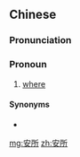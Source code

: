 ==Chinese==
{{zh-forms}}

===Pronunciation===
{{zh-pron
|m=ānsuǒ
|cat=pron
}}

===Pronoun===
{{zh-pronoun}}

# {{lb|zh|archaic}} [[where]]

====Synonyms====
* {{zh-l|何處}}

[[mg:安所]]
[[zh:安所]]